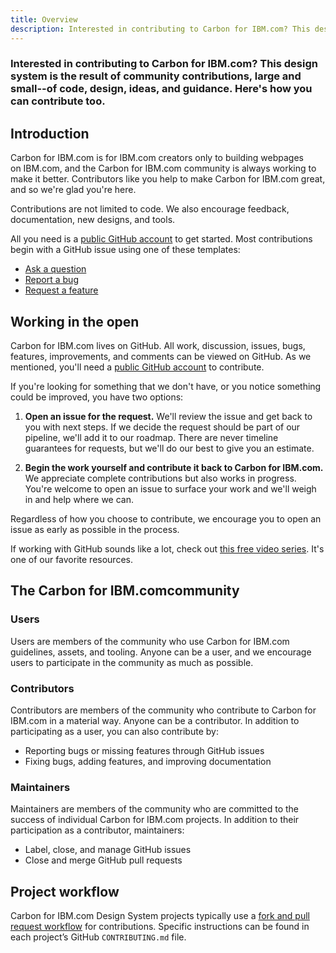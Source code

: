 ```yaml
---
title: Overview
description: Interested in contributing to Carbon for IBM.com? This design system is the result of community contributions, large and small--of code, design, ideas, and guidance. Here's how you can contribute too.
---
```


### Interested in contributing to Carbon for IBM.com? This design system is the result of community contributions, large and small--of code, design, ideas, and guidance. Here's how you can contribute too.

## Introduction

Carbon for IBM.com is for IBM.com creators only to building webpages on IBM.com, and the Carbon for IBM.com community is always working to make it better. Contributors like you help to make Carbon for IBM.com great, and so we're glad you're here.

Contributions are not limited to code. We also encourage feedback, documentation, new designs, and tools.

All you need is a [public GitHub account](https://github.com/join) to get started. Most contributions begin with a GitHub issue using one of these templates:

- [Ask a question](https://github.com/carbon-design-system/carbon/issues/new?assignees=&labels=type%3A+question+%3Aquestion%3A&template=question.md&title=)
- [Report a bug](https://github.com/carbon-design-system/carbon/issues/new?assignees=&labels=type%3A+bug+%F0%9F%90%9B&template=bug-report.md&title=)
- [Request a feature](https://github.com/carbon-design-system/carbon/issues/new?assignees=&labels=type%3A+enhancement+%F0%9F%92%A1&template=feature-request-or-enhancement.md&title=)

## Working in the open

Carbon for IBM.com lives on GitHub. All work, discussion, issues, bugs, features, improvements, and comments can be viewed on GitHub. As we mentioned, you'll need a [public GitHub account](https://github.com/join) to contribute.

If you're looking for something that we don't have, or you notice something could be improved, you have two options:

1. **Open an issue for the request.** We'll review the issue and get back to you with next steps. If we decide the request should be part of our pipeline, we'll add it to our roadmap. There are never timeline guarantees for requests, but we'll do our best to give you an estimate.

2. **Begin the work yourself and contribute it back to Carbon for IBM.com.** We appreciate complete contributions but also works in progress. You're welcome to open an issue to surface your work and we'll weigh in and help where we can.

Regardless of how you choose to contribute, we encourage you to open an issue as early as possible in the process.

If working with GitHub sounds like a lot, check out [this free video series](https://egghead.io/series/how-to-contribute-to-an-open-source-project-on-github). It's one of our favorite resources.

## The Carbon for IBM.comcommunity

### Users

Users are members of the community who use Carbon for IBM.com guidelines, assets, and tooling. Anyone can be a user, and we encourage users to participate in the community as much as possible.

### Contributors

Contributors are members of the community who contribute to Carbon for IBM.com in a material way. Anyone can be a contributor. In addition to participating as a user, you can also contribute by:

- Reporting bugs or missing features through GitHub issues
- Fixing bugs, adding features, and improving documentation

### Maintainers

Maintainers are members of the community who are committed to the success of individual Carbon for IBM.com projects. In addition to their participation as a contributor, maintainers:

- Label, close, and manage GitHub issues
- Close and merge GitHub pull requests

## Project workflow

Carbon for IBM.com Design System projects typically use a [fork and pull request workflow](https://guides.github.com/activities/forking/) for contributions. Specific instructions can be found in each project’s GitHub `CONTRIBUTING.md` file.
